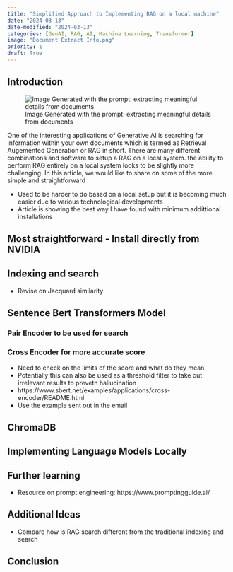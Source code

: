 ```yaml
---
title: "Simplified Approach to Implementing RAG on a local machine"
date: "2024-03-13"
date-modified: "2024-03-13"
categories: [GenAI, RAG, AI, Machine Learning, Transformer]
image: "Document Extract Info.png"
priority: 1
draft: True
---
```


## Introduction

![Image Generated with the prompt: extracting meaningful details from documents]("Document Extract Info.png")

One of the interesting applications of Generative AI is searching for information within your own documents which is termed as Retrieval Augemented Generation or RAG in short. There are many different combinations and software to setup a RAG on a local system.  the ability to perform RAG entirely on a local system looks to be slightly more challenging. In this article, we would like to share on some of the more simple and straightforward 

- Used to be harder to do based on a local setup but it is becoming much easier due to various technological developments
- Article is showing the best way I have found with minimum addittional installations

## Most straightforward - Install directly from NVIDIA

## Indexing and search

- Revise on Jacquard similarity

## Sentence Bert Transformers Model

### Pair Encoder to be used for search

### Cross Encoder for more accurate score

- Need to check on the limits of the score and what do they mean
- Potentially this can also be used as a threshold filter to take out irrelevant results to prevetn hallucination
- https://www.sbert.net/examples/applications/cross-encoder/README.html
- Use the example sent out in the email

## ChromaDB

## Implementing Language Models Locally

## Further learning

- Resource on prompt engineering: https://www.promptingguide.ai/

## Additional Ideas

- Compare how is RAG search different from the traditional indexing and search

## Conclusion

